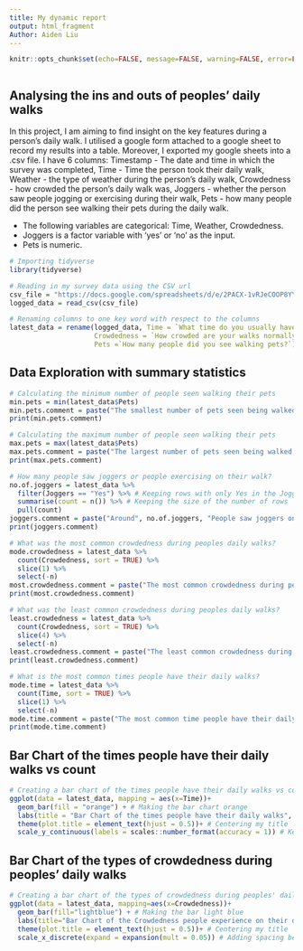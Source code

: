 ```yaml
---
title: My dynamic report
output: html_fragment
Author: Aiden Liu
---
```


```r
knitr::opts_chunk$set(echo=FALSE, message=FALSE, warning=FALSE, error=FALSE)

```

```css

```

## Analysing the ins and outs of peoples' daily walks
In this project, I am aiming to find insight on the key features during a person's daily walk. I utilised a google form attached to a google sheet to record my results into a table. Moreover, I exported my google sheets into a .csv file. I have 6 columns: Timestamp - The date and time in which the survey was completed, Time - Time the person took their daily walk, Weather - the type of weather during the person's daily walk, Crowdedness - how crowded the person's daily walk was, Joggers - whether the person saw people jogging or exercising during their walk, Pets - how many people did the person see walking their pets during the daily walk. 

- The following variables are categorical: Time, Weather, Crowdedness. 
- Joggers is a factor variable with 'yes' or 'no' as the input. 
- Pets is numeric.


```r
# Importing tidyverse
library(tidyverse)

# Reading in my survey data using the CSV url
csv_file = "https://docs.google.com/spreadsheets/d/e/2PACX-1vRJeCOOP8YYJj45QwShuwCptNM10PJCpOx8VQUR1dzOvwhcv9-4PX7cH2OedZYKVhsB5_mV3bvZvV1h/pub?output=csv"
logged_data = read_csv(csv_file)

# Renaming columns to one key word with respect to the columns
latest_data = rename(logged_data, Time = `What time do you usually have your daily walk?`, Weather = `What is the weather like when you are walking?`,
                     Crowdedness = `How crowded are your walks normally?`, Joggers = `Did you observe joggers or people exercising?`, 
                     Pets =`How many people did you see walking pets?`)

```

## Data Exploration with summary statistics

```r
# Calculating the minimum number of people seen walking their pets
min.pets = min(latest_data$Pets)
min.pets.comment = paste("The smallest number of pets seen being walked on a daily walk is", min.pets)
print(min.pets.comment)
```
```r
# Calculating the maximum number of people seen walking their pets
max.pets = max(latest_data$Pets)
max.pets.comment = paste("The largest number of pets seen being walked on a daily walk is", max.pets)
print(max.pets.comment) 
```

```r
# How many people saw joggers or people exercising on their walk?
no.of.joggers = latest_data %>% 
  filter(Joggers == "Yes") %>% # Keeping rows with only Yes in the Joggers column
  summarise(count = n()) %>% # Keeping the size of the number of rows
  pull(count)
joggers.comment = paste("Around", no.of.joggers, "People saw joggers on their daily walk")
print(joggers.comment)
```

```r
# What was the most common crowdedness during peoples daily walks?
mode.crowdedness = latest_data %>%
  count(Crowdedness, sort = TRUE) %>%
  slice(1) %>% 
  select(-n)
most.crowdedness.comment = paste("The most common crowdedness during peoples' daily walk is:", mode.crowdedness)
print(most.crowdedness.comment)
```

```r
# What was the least common crowdedness during peoples daily walks?
least.crowdedness = latest_data %>%
  count(Crowdedness, sort = TRUE) %>% 
  slice(4) %>% 
  select(-n)
least.crowdedness.comment = paste("The least common crowdedness during peoples' daily walk is:", least.crowdedness)
print(least.crowdedness.comment) 
```

```r
# What is the most common times people have their daily walks?
mode.time = latest_data %>%
  count(Time, sort = TRUE) %>%
  slice(1) %>% 
  select(-n)
mode.time.comment = paste("The most common time people have their daily walk is:", mode.time)
print(mode.time.comment)
```

## Bar Chart of the times people have their daily walks vs count
```r
# Creating a bar chart of the times people have their daily walks vs count
ggplot(data = latest_data, mapping = aes(x=Time))+
  geom_bar(fill = "orange") + # Making the bar chart orange
  labs(title = "Bar Chart of the times people have their daily walks", x = "Time of day", y = "Count")+ # Labeling my bar chart
  theme(plot.title = element_text(hjust = 0.5))+ # Centering my title
  scale_y_continuous(labels = scales::number_format(accuracy = 1)) # Keeping only whole numbers on the y-axis
```

## Bar Chart of the types of crowdedness during peoples' daily walks
```r
# Creating a bar chart of the types of crowdedness during peoples' daily walks
ggplot(data = latest_data, mapping=aes(x=Crowdedness))+
  geom_bar(fill="lightblue") + # Making the bar light blue
  labs(title="Bar Chart of the Crowdedness people experience on their daily walks", x="Crowdedness", y="Count")+ # Labeling my bar chart
  theme(plot.title = element_text(hjust = 0.5))+ # Centering my title
  scale_x_discrete(expand = expansion(mult = 0.05)) # Adding spacing between names of variables on x-axis to avoid names overlapping
```
